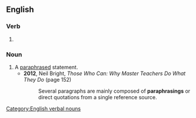 ==English==

===Verb===
{{head|en|verb form}}

# {{present participle of|paraphrase|lang=en|nocat=1}}

===Noun===
{{en-noun}}

# A [[paraphrase]]d statement.
#* '''2012''', Neil Bright, ''Those Who Can: Why Master Teachers Do What They Do'' (page 152)
#*: Several paragraphs are mainly composed of '''paraphrasings''' or direct quotations from a single reference source.
[[Category:English verbal nouns]]